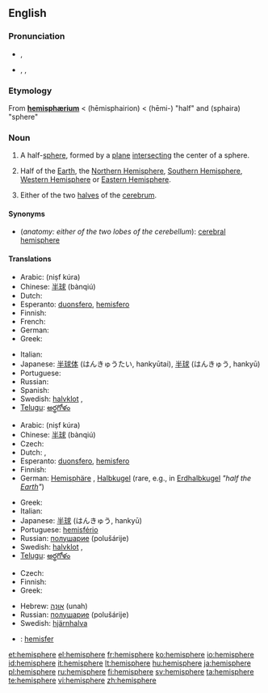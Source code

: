 {{wikipedia}}
{{also|hémisphère}}
==English==

===Pronunciation===
* {{a|RP}} {{IPA|/ˈhɛmɪsfɪə/}}, {{SAMPA|/"hEmIsfI@/}}
* {{a|US}} {{enPR|hĕ'mĭsfîr}}, {{IPA|/ˈhɛmɪsfɪər/}}, {{SAMPA|/"hEmIsfI@`/}}

===Etymology===
From {{etyl|la}} '''[[hemisphærium]]''' < {{etyl|grc}} '''{{polytonic|[[ἡμισφαίριον]]}}''' (hēmisphairion) <  '''{{polytonic|[[ἡμι-]]}}''' (hēmi-) "half" and '''{{polytonic|[[σφαῖρα]]}}''' (sphaira) "sphere"

===Noun===
{{en-noun}}

# <!--NHalfSphere-->{{geometry}} A half-[[sphere]], formed by a [[plane]] [[intersect]]ing the center of a sphere.
# <!--NHalfPlanet-->{{geography}} Half of the [[Earth]], the [[Northern Hemisphere]], [[Southern Hemisphere]], [[Western Hemisphere]] or [[Eastern Hemisphere]].
# <!--NHalfBrain-->{{anatomy}} Either of the two [[halves]] of the [[cerebrum]].

====Synonyms====
* (''anatomy: either of the two lobes of the cerebellum''): [[cerebral hemisphere]]

====Translations====
{{trans-top|half-sphere}}
* Arabic: {{Arab|[[نصف كرة]]}} (niṣf kúra)
* Chinese: [[半球]] (bànqiú)
* Dutch: {{t+|nl|hemisfeer|m}}
* Esperanto: [[duonsfero]], [[hemisfero]]
* Finnish: {{t-|fi|puolipallo}}
* French: {{t+|fr|hémisphère|m}}
* German: {{t+|de|Halbkugel|f}}
* Greek: {{t+|el|ημισφαίριο|tr=imisfério}}
{{trans-mid}}
* Italian: {{t+|it|emisfero}}
* Japanese: [[半球体]] (はんきゅうたい, hankyūtai), [[半球]] (はんきゅう, hankyū)
* Portuguese: {{t+|pt|hemisfério|m}}
* Russian: {{t+|ru|полушарие|n|tr=polušárije}}
* Spanish: {{t+|es|hemisferio|m}}
* Swedish: [[halvklot]] {{c}}, {{t+|sv|hemisfär}} {{c}}
* [[Telugu]]: [[అర్థగోళం]]
{{trans-bottom}}

{{trans-top|half of the Earth}}
* Arabic: {{Arab|[[نصف كرة]]}} (niṣf kúra)
* Chinese: [[半球]] (bànqiú)
* Czech: {{t-|cs|polokoule|f}}
* Dutch: {{t+|nl|halfrond|n}}, {{t+|nl|hemisfeer|m}}
* Esperanto: [[duonsfero]], [[hemisfero]]
* Finnish: {{t-|fi|pallonpuolisko}}
* German: [[Hemisphäre]] {{f}}, [[Halbkugel]] {{f}} (rare, e.g., in [[Erdhalbkugel]] ''"half the [[Earth]]"'')
{{trans-mid}}
* Greek: {{t+|el|ημισφαίριο|m|tr=ημισφαίριο}}
* Italian: {{t+|it|emisfero}}
* Japanese: [[半球]] (はんきゅう, hankyū)
* Portuguese: [[hemisfério]] {{m}}
* Russian: [[полушарие]] (polušárije) {{n}}
* Swedish: [[halvklot]] {{c}}, {{t+|sv|hemisfär}} {{c}}
* [[Telugu]]: [[అర్థగోళం]]
{{trans-bottom}}

{{trans-top|lobe of cerebrum}}
* Czech: {{t-|cs|hemisféra|f}}
* Finnish: {{t-|fi|aivopuolisko}}
* Greek: {{t+|el|ημισφαίριο|m|tr=imisfério}}
{{trans-mid}}
* Hebrew: [[אונה|אוּנָה]] (unah) {{f}}
* Russian: [[полушарие]] (polušárije) {{n}}
* Swedish: [[hjärnhalva]] {{c}}
{{trans-bottom}}

{{checktrans-top}}
* {{ttbc|Indonesian}}: [[hemisfer]]
{{trans-bottom}}

[[et:hemisphere]]
[[el:hemisphere]]
[[fr:hemisphere]]
[[ko:hemisphere]]
[[io:hemisphere]]
[[id:hemisphere]]
[[it:hemisphere]]
[[lt:hemisphere]]
[[hu:hemisphere]]
[[ja:hemisphere]]
[[pl:hemisphere]]
[[ru:hemisphere]]
[[fi:hemisphere]]
[[sv:hemisphere]]
[[ta:hemisphere]]
[[te:hemisphere]]
[[vi:hemisphere]]
[[zh:hemisphere]]